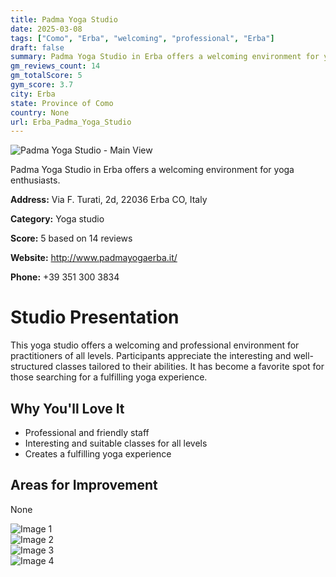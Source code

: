 ```yaml
---
title: Padma Yoga Studio
date: 2025-03-08
tags: ["Como", "Erba", "welcoming", "professional", "Erba"]  
draft: false
summary: Padma Yoga Studio in Erba offers a welcoming environment for yoga enthusiasts.
gm_reviews_count: 14
gm_totalScore: 5
gym_score: 3.7
city: Erba
state: Province of Como
country: None
url: Erba_Padma_Yoga_Studio
---
```


<div className="aspect-[16/9] relative my-8">
  <img 
    src="https://lh5.googleusercontent.com/p/AF1QipP2jVLlkaOtLhxNODS33FKjjef_dtwZwUi-WSi1=w1920-h1080-k-no"
    alt="Padma Yoga Studio - Main View"
    className="object-cover absolute inset-0 w-full h-full rounded-lg"
  />
</div>

Padma Yoga Studio in Erba offers a welcoming environment for yoga enthusiasts.

**Address:** Via F. Turati, 2d, 22036 Erba CO, Italy

**Category:** Yoga studio

**Score:** 5 based on 14 reviews

**Website:** http://www.padmayogaerba.it/

**Phone:** +39 351 300 3834

# Studio Presentation

This yoga studio offers a welcoming and professional environment for practitioners of all levels. 
Participants appreciate the interesting and well-structured classes tailored to their abilities. 
It has become a favorite spot for those searching for a fulfilling yoga experience.

## Why You'll Love It

- Professional and friendly staff
- Interesting and suitable classes for all levels
- Creates a fulfilling yoga experience

## Areas for Improvement

None

<div className="grid grid-cols-1 xl:grid-cols-2 gap-4 my-8">
<div className="aspect-[4/3] relative"><img src="https://lh5.googleusercontent.com/p/AF1QipMEQseJzl7mIOvYdRCWCy6gboTKLXPqj-Q35Njo=w1920-h1080-k-no" alt="Image 1" className="object-cover absolute inset-0 w-full h-full rounded-lg" /></div>
<div className="aspect-[4/3] relative"><img src="https://lh5.googleusercontent.com/p/AF1QipMTtxmcnoPYTwDelxE6q15GyseyqoThRj99u2i3=w1920-h1080-k-no" alt="Image 2" className="object-cover absolute inset-0 w-full h-full rounded-lg" /></div>
<div className="aspect-[4/3] relative"><img src="https://lh5.googleusercontent.com/p/AF1QipMh58vuwNgohEff_alLl9WREUhQKr7-Ylfp0fp8=w1920-h1080-k-no" alt="Image 3" className="object-cover absolute inset-0 w-full h-full rounded-lg" /></div>
<div className="aspect-[4/3] relative"><img src="https://lh5.googleusercontent.com/p/AF1QipMjXTj6xIgQMu00CaZf7T2N5phUQR05NwVOTaBF=w1920-h1080-k-no" alt="Image 4" className="object-cover absolute inset-0 w-full h-full rounded-lg" /></div>
</div>